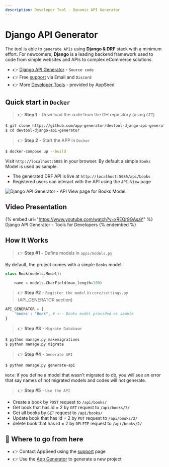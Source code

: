 ```yaml
---
description: Developer Tool - Dynamic API Generator
---
```


# Django API Generator

The tool is able to `generate APIs` using **Django & DRF** stack with a minimum effort. For newcomers, **Django** is a leading backend framework used to code from simple websites and APIs to complex eCommerce solutions.

- 👉 [Django API Generator](https://github.com/app-generator/devtool-django-api-generator) - `Source code`
- 👉 Free [support](https://appseed.us/support/) via Email and `Discord`
- 👉 More [Developer Tools](https://appseed.us/developer-tools/) - provided by AppSeed

## Quick start in `Docker`

> 👉 **Step 1** - Download the code from the GH repository (using `GIT`)

```bash
$ git clone https://github.com/app-generator/devtool-django-api-generator.git
$ cd devtool-django-api-generator
```

> 👉 **Step 2** - Start the APP in `Docker`

```bash
$ docker-compose up --build
```

Visit `http://localhost:5085` in your browser. By default a simple `Books` Model is used as sample.

- The generated DRF API is live at `http://localhost:5085/api/books`
- Registered users can interact with the API using the `API-View` page

![Django API Generator - API View page for Books Model.](https://user-images.githubusercontent.com/51070104/194476781-6476de62-191a-48e8-8730-344c2d63f9d0.png)

## Video Presentation

{% embed url="https://www.youtube.com/watch?v=xREQr9GAsaY" %}
Django API Generator - Tools for Developers
{% endembed %}

## How It Works

> 👉 **Step #1** - Define models in `apps/models.py`

By default, the project comes with a simple `Books` model:

```python
class Book(models.Model):

    name = models.CharField(max_length=100)
```

> 👉 **Step #2** - `Register the model` in `core/settings.py` (API_GENERATOR section)

```python
API_GENERATOR = {
    'books': "Book", # <-- Books model provided as sample
}
```

> 👉 **Step #3** - `Migrate Database`

```bash
$ python manage.py makemigrations
$ python manage.py migrate
```

> 👉 **Step #4** - `Generate API`

```bash
$ python manage.py generate-api
```

`Note`: if you define a model that wasn't migrated to db, you will see an error that say names of not migrated models and codes will not generate.

> 👉 **Step #5** - `Use the API`

- Create a book by `POST` request to `/api/books/`
- Get book that has id = 2 by `GET` request to `/api/books/2/`
- Get all books by `GET` request to `/api/books/`
- Update book that has id = 2 by `PUT` request to `/api/books/2/`
- delete book that has id = 2 by `DELETE` request to `/api/books/2/`

## 🚀 Where to go from here

- 👉 Contact AppSeed using the [support](https://appseed.us/support/) page
- 👉 Use the [App Generator](https://appseed.us/generator) to generate a new project
